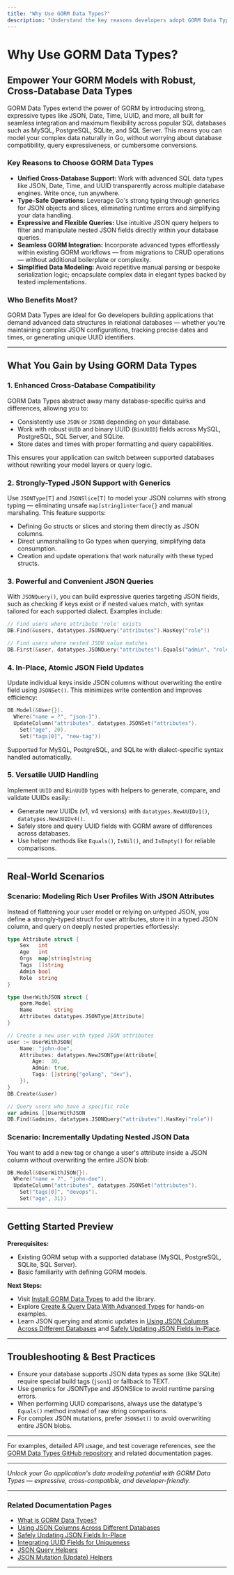 ```yaml
---
title: "Why Use GORM Data Types?"
description: "Understand the key reasons developers adopt GORM Data Types: robust cross-database type support (JSON, Date, Time, UUID), type-safe operations, expressive queries, and transparent integration with existing GORM workflows. Explore how it simplifies data modeling and querying for complex applications, unifying type management across multiple database engines."
---
```


# Why Use GORM Data Types?

## Empower Your GORM Models with Robust, Cross-Database Data Types

GORM Data Types extend the power of GORM by introducing strong, expressive types like JSON, Date, Time, UUID, and more, all built for seamless integration and maximum flexibility across popular SQL databases such as MySQL, PostgreSQL, SQLite, and SQL Server. This means you can model your complex data naturally in Go, without worrying about database compatibility, query expressiveness, or cumbersome conversions.

### Key Reasons to Choose GORM Data Types

- **Unified Cross-Database Support:** Work with advanced SQL data types like JSON, Date, Time, and UUID transparently across multiple database engines. Write once, run anywhere.
- **Type-Safe Operations:** Leverage Go's strong typing through generics for JSON objects and slices, eliminating runtime errors and simplifying your data handling.
- **Expressive and Flexible Queries:** Use intuitive JSON query helpers to filter and manipulate nested JSON fields directly within your database queries.
- **Seamless GORM Integration:** Incorporate advanced types effortlessly within existing GORM workflows — from migrations to CRUD operations — without additional boilerplate or complexity.
- **Simplified Data Modeling:** Avoid repetitive manual parsing or bespoke serialization logic; encapsulate complex data in elegant types backed by tested implementations.

### Who Benefits Most?

GORM Data Types are ideal for Go developers building applications that demand advanced data structures in relational databases — whether you're maintaining complex JSON configurations, tracking precise dates and times, or generating unique UUID identifiers.

---

## What You Gain by Using GORM Data Types

### 1. Enhanced Cross-Database Compatibility

GORM Data Types abstract away many database-specific quirks and differences, allowing you to:

- Consistently use `JSON` or `JSONB` depending on your database.
- Work with robust `UUID` and binary UUID (`BinUUID`) fields across MySQL, PostgreSQL, SQL Server, and SQLite.
- Store dates and times with proper formatting and query capabilities.

This ensures your application can switch between supported databases without rewriting your model layers or query logic.

### 2. Strongly-Typed JSON Support with Generics

Use `JSONType[T]` and `JSONSlice[T]` to model your JSON columns with strong typing — eliminating unsafe `map[string]interface{}` and manual marshaling. This feature supports:

- Defining Go structs or slices and storing them directly as JSON columns.
- Direct unmarshalling to Go types when querying, simplifying data consumption.
- Creation and update operations that work naturally with these typed structs.

### 3. Powerful and Convenient JSON Queries

With `JSONQuery()`, you can build expressive queries targeting JSON fields, such as checking if keys exist or if nested values match, with syntax tailored for each supported dialect. Examples include:

```go
// Find users where attribute 'role' exists
DB.Find(&users, datatypes.JSONQuery("attributes").HasKey("role"))

// Find users where nested JSON value matches
DB.First(&user, datatypes.JSONQuery("attributes").Equals("admin", "role"))
```

### 4. In-Place, Atomic JSON Field Updates

Update individual keys inside JSON columns without overwriting the entire field using `JSONSet()`. This minimizes write contention and improves efficiency:

```go
DB.Model(&User{}).
  Where("name = ?", "json-1").
  UpdateColumn("attributes", datatypes.JSONSet("attributes").
    Set("age", 20).
    Set("tags[0]", "new-tag"))
```

Supported for MySQL, PostgreSQL, and SQLite with dialect-specific syntax handled automatically.

### 5. Versatile UUID Handling

Implement `UUID` and `BinUUID` types with helpers to generate, compare, and validate UUIDs easily:

- Generate new UUIDs (v1, v4 versions) with `datatypes.NewUUIDv1()`, `datatypes.NewUUIDv4()`.
- Safely store and query UUID fields with GORM aware of differences across databases.
- Use helper methods like `Equals()`, `IsNil()`, and `IsEmpty()` for reliable comparisons.

---

## Real-World Scenarios

### Scenario: Modeling Rich User Profiles With JSON Attributes

Instead of flattening your user model or relying on untyped JSON, you define a strongly-typed struct for user attributes, store it in a typed JSON column, and query on deeply nested properties effortlessly:

```go
type Attribute struct {
    Sex   int
    Age   int
    Orgs  map[string]string
    Tags  []string
    Admin bool
    Role  string
}

type UserWithJSON struct {
    gorm.Model
    Name       string
    Attributes datatypes.JSONType[Attribute]
}

// Create a new user with typed JSON attributes
user := UserWithJSON{
    Name: "john-doe",
    Attributes: datatypes.NewJSONType(Attribute{
        Age:  30,
        Admin: true,
        Tags: []string{"golang", "dev"},
    }),
}
DB.Create(&user)

// Query users who have a specific role
var admins []UserWithJSON
DB.Find(&admins, datatypes.JSONQuery("attributes").HasKey("role"))
```

### Scenario: Incrementally Updating Nested JSON Data

You want to add a new tag or change a user's attribute inside a JSON column without overwriting the entire JSON blob:

```go
DB.Model(&UserWithJSON{}).
  Where("name = ?", "john-doe").
  UpdateColumn("attributes", datatypes.JSONSet("attributes").
    Set("tags[0]", "devops").
    Set("age", 31))
```

---

## Getting Started Preview

**Prerequisites:**
- Existing GORM setup with a supported database (MySQL, PostgreSQL, SQLite, SQL Server).
- Basic familiarity with defining GORM models.

**Next Steps:**
- Visit [Install GORM Data Types](/getting-started/setup-basics/install-gorm-datatypes) to add the library.
- Explore [Create & Query Data With Advanced Types](/getting-started/first-usage/first-examples) for hands-on examples.
- Learn JSON querying and atomic updates in [Using JSON Columns Across Different Databases](/guides/core-data-types/using-json-columns) and [Safely Updating JSON Fields In-Place](/guides/advanced-json-patterns/atomic-json-update).

---

## Troubleshooting & Best Practices

- Ensure your database supports JSON data types as some (like SQLite) require special build tags (`json1`) or fallback to TEXT.
- Use generics for JSONType and JSONSlice to avoid runtime parsing errors.
- When performing UUID comparisons, always use the datatype's `Equals()` method instead of raw string comparisons.
- For complex JSON mutations, prefer `JSONSet()` to avoid overwriting entire JSON blobs.


---

For examples, detailed API usage, and test coverage references, see the [GORM Data Types GitHub repository](https://github.com/go-gorm/datatypes) and related documentation pages.

---

*Unlock your Go application's data modeling potential with GORM Data Types — expressive, cross-compatible, and developer-friendly.*

---

### Related Documentation Pages

- [What is GORM Data Types?](/overview/introduction-value/what-is-gorm-datatypes)
- [Using JSON Columns Across Different Databases](/guides/core-data-types/using-json-columns)
- [Safely Updating JSON Fields In-Place](/guides/advanced-json-patterns/atomic-json-update)
- [Integrating UUID Fields for Uniqueness](/guides/core-data-types/uuid-integration)
- [JSON Query Helpers](/api-reference/advanced-operations/json-query-helpers)
- [JSON Mutation (Update) Helpers](/api-reference/advanced-operations/json-update-helpers)

---